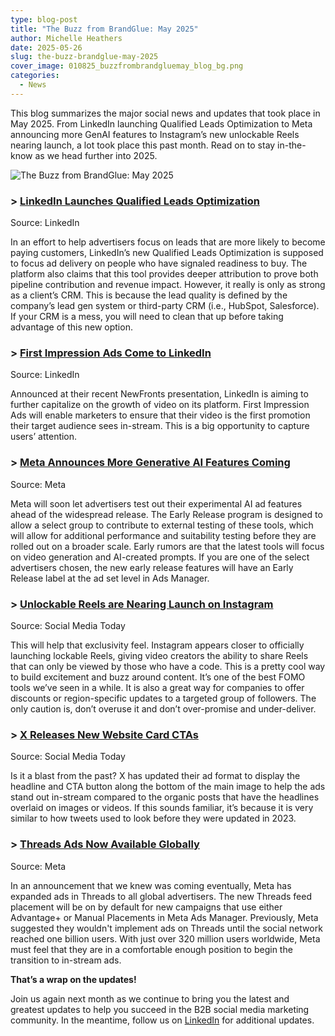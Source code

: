 ```yaml
---
type: blog-post
title: "The Buzz from BrandGlue: May 2025"
author: Michelle Heathers
date: 2025-05-26
slug: the-buzz-brandglue-may-2025
cover_image: 010825_buzzfrombrandgluemay_blog_bg.png
categories:
  - News
---
```

This blog summarizes the major social news and updates that took place in May 2025. From LinkedIn launching Qualified Leads Optimization to Meta announcing more GenAI features to Instagram’s new unlockable Reels nearing launch, a lot took place this past month. Read on to stay in-the-know as we head further into 2025.

![The Buzz from BrandGlue: May 2025](010825_buzzfrombrandgluemay_blog_bg.png)

### \> [LinkedIn Launches Qualified Leads Optimization](https://www.linkedin.com/pulse/introducing-qualified-leads-optimization-maximize-profits-lrxyc/) 

Source: LinkedIn

In an effort to help advertisers focus on leads that are more likely to become paying customers, LinkedIn’s new Qualified Leads Optimization is supposed to focus ad delivery on people who have signaled readiness to buy. The platform also claims that this tool provides deeper attribution to prove both pipeline contribution and revenue impact. However, it really is only as strong as a client’s CRM. This is because the lead quality is defined by the company’s lead gen system or third-party CRM (i.e., HubSpot, Salesforce). If your CRM is a mess, you will need to clean that up before taking advantage of this new option.

### \> [First Impression Ads Come to LinkedIn](https://linkedinsnewfront2025post.splashthat.com/) 

Source: LinkedIn

Announced at their recent NewFronts presentation, LinkedIn is aiming to further capitalize on the growth of video on its platform. First Impression Ads will enable marketers to ensure that their video is the first promotion their target audience sees in-stream. This is a big opportunity to capture users’ attention.

### \> [Meta Announces More Generative AI Features Coming](https://www.facebook.com/business/help/2305851046477353) 

Source: Meta

Meta will soon let advertisers test out their experimental AI ad features ahead of the widespread release. The Early Release program is designed to allow a select group to contribute to external testing of these tools, which will allow for additional performance and suitability testing before they are rolled out on a broader scale. Early rumors are that the latest tools will focus on video generation and AI-created prompts. If you are one of the select advertisers chosen, the new early release features will have an Early Release label at the ad set level in Ads Manager.

### \> [Unlockable Reels are Nearing Launch on Instagram](https://www.socialmediatoday.com/news/instagram-launches-lockable-reels-secret-code/747440/) 

Source: Social Media Today

This will help that exclusivity feel. Instagram appears closer to officially launching lockable Reels, giving video creators the ability to share Reels that can only be viewed by those who have a code. This is a pretty cool way to build excitement and buzz around content. It’s one of the best FOMO tools we’ve seen in a while. It is also a great way for companies to offer discounts or region-specific updates to a targeted group of followers. The only caution is, don’t overuse it and don’t over-promise and under-deliver.

### \> [X Releases New Website Card CTAs](https://www.socialmediatoday.com/news/x-formerly-twitter-updates-link-format-ads-adds-cta-button/748010/) 

Source: Social Media Today

Is it a blast from the past? X has updated their ad format to display the headline and CTA button along the bottom of the main image to help the ads stand out in-stream compared to the organic posts that have the headlines overlaid on images or videos. If this sounds familiar, it’s because it is very similar to how tweets used to look before they were updated in 2023.

### \> [Threads Ads Now Available Globally](https://www.facebook.com/business/news/introducing-ads-in-threads) 

Source: Meta

In an announcement that we knew was coming eventually, Meta has expanded ads in Threads to all global advertisers. The new Threads feed placement will be on by default for new campaigns that use either Advantage+ or Manual Placements in Meta Ads Manager. Previously, Meta suggested they wouldn't implement ads on Threads until the social network reached one billion users. With just over 320 million users worldwide, Meta must feel that they are in a comfortable enough position to begin the transition to in-stream ads.

**That’s a wrap on the updates!**

Join us again next month as we continue to bring you the latest and greatest updates to help you succeed in the B2B social media marketing community. In the meantime, follow us on [LinkedIn](https://www.linkedin.com/company/brandglue-com/posts/?feedView=all) for additional updates.